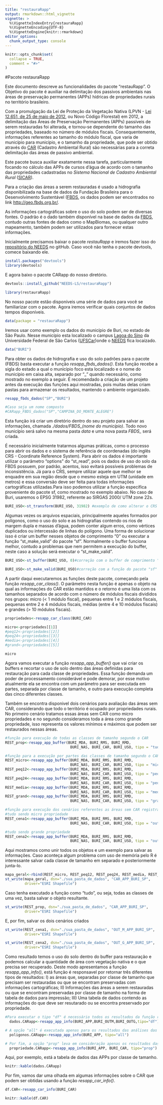 ```yaml
---
title: "restauraRapp"
output: rmarkdown::html_vignette
vignette: >
  %\VignetteIndexEntry{restauraRapp}
  %\VignetteEncoding{UTF-8}
  %\VignetteEngine{knitr::rmarkdown}
editor_options: 
  chunk_output_type: console
---
```


```r
knitr::opts_chunk$set(
  collapse = TRUE,
  comment = "#>"
)
```


#Pacote restauraRapp

Este documento descreve as funcionalidades do pacote "restauRapp". O Objetivo do pacote é auxiliar na delimitação dos passivos ambientais  nas áreas de preservação permanentes (APPs) hídricas de propriedades rurais no território brasileiro.

Com a promulgação da Lei de Proteção da Vegetação Nativa (LPVN - [Lei 12.651, de 25 de maio de 2012](http://www.planalto.gov.br/ccivil_03/_ato2011-2014/2012/lei/l12651.htm), ou Novo Código Florestal) em 2012, a delimitação das Áreas de Preservação Permanentes (APPs) passíveis de serem restauradas foi alterada, e tornou-se dependente do tamanho das propriedades, baseado no número de módulos fiscais. Consequentemente,  informações referentes ao tamanho do módulo fiscal, que varia de município para município, e o tamanho da propriedade, que pode ser obtido através do [CAR](https://www.car.gov.br/) (Cadastro Ambiental Rural) são necessárias para a correta delimitação das áreas de passivo ambiental.

Este pacote busca auxiliar exatamente nessa tarefa, particularmente focando no cálculo das APPs de cursos d'água de acordo com o tamanho das propriedades cadastradas no *Sistema Nacional de Cadastro Ambiental Rural* ([SICAR](https://www.car.gov.br/publico/imoveis/index)).

Para a criação das áreas a serem restauradas é usado a hidrografia disponibilizada na base de dados da Fundação Brasileira para o Desenvolvimento Sustentável ([FBDS](https://www.fbds.org.br/), os dados podem ser encontrados no link <http://geo.fbds.org.br/>. 

As informações cartográficas sobre o uso do solo podem ser de diversas fontes. O padrão é o dado também disponível na base de dados da [FBDS](https://www.fbds.org.br/), contudo outras fontes de dados como o MapBiomas, ou qualquer outro mapeamento, também podem ser utilizados para fornecer estas informações.

Inicialmente precisamos baixar o pacote *restauRapp* e iremos fazer isso do [repositório do NEEDS](https://github.com/NEEDS-LS) no gitHub. Caso você não tenha o pacote devtools, comece baixando ele.
```r
install.packages("devtools")
library(devtools)
```

E agora baixo o pacote CARapp do nosso diretório.
```r
devtools::install_github("NEEDS-LS/restauraRapp")
```

```r
library(restauraRapp)
```

No nosso pacote estão disponíveis uma série de dados para você se familiarizar com o pacote. Agora iremos verificar quais conjuntos de dados tempos disponíveis.
```r
data(package = "restauraRapp") 
```

Iremos usar como exemplo os dados do município de Buri, no estado de São Paulo. Nesse município esta localizado o campus [Lagoa do Sino](https://www.lagoadosino.ufscar.br/) da Universidade Federal de São Carlos ([UFSCar](https://www2.ufscar.br/))onde o [NEEDS](https://www.needs.ufscar.br/) fica locaizado.

```r
data("BURI")
```

Para obter os dados de hidrografia e uso do solo padrões para o pacote (FBDS) basta executar a função *resapp_fbds_dados()*. Esta função recebe a sigla do estado a qual o município foco esta localizado e o nome do município em caixa alta, separado por "_" quando necessário, como mostrado no exemplo a seguir. É recomendado a criação de um projeto antes da execução das funções aqui mostradas, pois muitas delas criam pastas para armazenar os resultados, mantendo o ambiente organizado. 

```r
resapp_fbds_dados("SP","BURI")

#Caso seja um nome composto
#CARapp_FBDS_dados("SP","CAMPINA_DO_MONTE_ALEGRE")
```

 Esta função irá criar um diretório dentro do seu projeto para salvar as informações, chamada *./dados/FBDS_(nome do município)*. Todo novo município será salvo na mesma pasta *data* e uma nova pasta *FBDS_* será criada.

É necessário inicialmente tratarmos algumas práticas, como o processo para abrir os dados e o sistema de referência de coordenadas (do inglês CRS - Coordinate Reference System). Para abrir os dados é importante utilizar o parâmetro "options" do "st_read", pois os dados de uso do solo da FBDS possuem, por padrão, acentos, isso evitará possíveis problemas de inconsistência. Já para o CRS, sempre utilizar aquele que melhor se enquadre em sua região desde que o mesmo esteja em UTM (unidade em metros) e essa conversão deve ser feita para todas informações cartográficas utilizadas.Para isso podemos utilizar a função especifica proveniente do pacote sf, como mostrado no exemplo abaixo. No caso de Buri, usaremos o EPSG 31982, referente ao SIRGAS 2000/ UTM zone 22s.

```r
BURI_USO<-st_transform(BURI_USO, 31982) #exemplo de como alterar o CRS
```

Algumas vezes os arquivos espaciais, principalmente aqueles formados por polígonos, como o uso do solo e as hidrografias contendo os rios de margem dupla e massas d'água, podem conter algum erros, como vértices duplicados ou intercessão de linhas do polígono. Uma forma de solucionar isso é criar um buffer nesses objetos de comprimento “0” ou executar a função “st_make_valid” do pacote “sf”. Normalmente o buffer funciona melhor, contudo a problemas que nem permitem a execução do buffer, neste caso a solução será executar o "st_make_valid".

```r
BURI_USO<-st_buffer(BURI_USO, 0)#correção com o buffer de comprimento "0"

BURI_USO<-st_make_valid(BURI_USO)#correção com a função do pacote "sf"
```

A partir daqui executaremos as funções deste pacote, começando pela função *resapp_car_class()*. O parâmetro nesta função é apenas o objeto na qual as informações do CAR estão mantidos e o retorno é uma lista com os tamanhos separados de acordo com o número de módulos fiscais divididos nos grupos: micro (< 1 módulo fiscal), pequenas entre 1 e 2 módulos fiscais, pequenas entre 2 e 4 módulos fiscais, médias (entre 4 e 10 módulos fiscais) e grandes (> 10 módulos fiscais).

```r
propriedades<-resapp_car_class(BURI_CAR)

micro<-propriedades[[1]]
#peq12<-propriedades[[2]]
#peq24<-propriedades[[3]]
#media<-propriedades[[4]]
#grand<-propriedades[[5]]

micro
```


Agora vamos executar a função *resapp_app_buffer()* que vai criar os buffers e recortar o uso de solo dentro das áreas definidas para restauração para cada classe de propriedades. Essa função demanda um poder de processamento considerável e pode demorar, por esse motivo atualmente ela se encontra com um parâmetro para ser executada em partes, separada por classe de tamanho, e outro para execução completa das cinco diferentes classes.

Também se encontra disponivel dois cenários para avaliação das áreas sem CAR, considerando que todo o território é ocupado por propriedades rurais. No primeiro cenário tratamos essas áreas sem CAR como micro propriedades e no segundo consideramos toda a área como grande propriedade, isso representa os valores mínimos e máximos que podem ser restaurados nessas áreas.

```r

#função para execução de todas as classes de tamanho segundo o CAR
REST_prop<-resapp_app_buffer(BURI_MDA, BURI_RMS, BURI_RMD, 
                              BURI_NAS, BURI_CAR, BURI_USO, tipo = "tudo")

#função para a execução por partes das classes de tamanho segundo o CAR
REST_micro<-resapp_app_buffer(BURI_MDA, BURI_RMS, BURI_RMD, 
                              BURI_NAS, BURI_CAR, BURI_USO, tipo = "micro")
REST_peq12<-resapp_app_buffer(BURI_MDA, BURI_RMS, BURI_RMD, 
                              BURI_NAS, BURI_CAR, BURI_USO, tipo = "peq1")
REST_peq24<-resapp_app_buffer(BURI_MDA, BURI_RMS, BURI_RMD, 
                              BURI_NAS, BURI_CAR, BURI_USO, tipo = "peq2")
REST_media<-resapp_app_buffer(BURI_MDA, BURI_RMS, BURI_RMD, 
                              BURI_NAS, BURI_CAR, BURI_USO, tipo = "media")
REST_grand<-resapp_app_buffer(BURI_MDA, BURI_RMS, BURI_RMD, 
                              BURI_NAS, BURI_CAR, BURI_USO, tipo = "grande")

#função para execução dos cenários referentes as áreas sem CAR registrado
#tudo sendo micro propriedade
REST_cena1<-resapp_app_buffer(BURI_MDA, BURI_RMS, BURI_RMD, 
                              BURI_NAS, BURI_CAR, BURI_USO, tipo = "out1")

#tudo sendo grande propriedade
REST_cena2<-resapp_app_buffer(BURI_MDA, BURI_RMS, BURI_RMD, 
                              BURI_NAS, BURI_CAR, BURI_USO, tipo = "out2")
```

Aqui mostramos como unir todos os objetos e um exemplo para salvar as informações. Caso aconteça algum problema com uso de memória pelo R é interessante salvar cada classe de tamanho em separado e posteriormente junta-lo.

```r
mapa_geral<-rbind(REST_micro, REST_peq12, REST_peq24, REST_media, REST_grand)
st_write(mapa_geral, dsn="./sua_pasta_de_dados", "CAR_APP_BURI_SP", 
         driver="ESRI Shapefile")
```

Caso tenha executado a função como "tudo", ou seja, todas as classes de uma vez, basta salvar o objeto resultante.

```r
st_write(REST_prop, dsn="./sua_pasta_de_dados", "CAR_APP_BURI_SP", 
         driver="ESRI Shapefile")
```

E, por fim, salvar os dois cenários criados

```r
st_write(REST_cena1, dsn="./sua_pasta_de_dados", "OUT_M_APP_BURI_SP", 
         driver="ESRI Shapefile")

st_write(REST_cena2, dsn="./sua_pasta_de_dados", "OUT_G_APP_BURI_SP", 
         driver="ESRI Shapefile")
```


Como resultado temos o uso do solo dentro do buffer para restauração e podemos calcular a quantidade de área com vegetação nativa e o que precisa ser recuperado. Deste modo apresentamos a função *resapp_app_info()*, está função é responsavel por retornar três diferentes tipos de resultados: I) as áreas que, separadas por classe de tamanho que precisam ser restauradas ou que se encontram preservadas com informações cartográficas; II) Informações das áreas a serem restauradas ou que se encontram preservadas por classe de tamanho na forma de tabela de dados para impressão; III) Uma tabela de dados contendo as informações do que deve ser resutarado ou se encontra preservado por propriedade.

```r
#Para executar o tipo "df" é necessário todos os resultados da função resapp_app_buffer()
  dados.CARapp<-resapp_app_info(BURI_APP,BURI_OUTM,BURI_OUTG,tipo="df")

# A opção "all" é executada apenas para os resultados das análises das áreas que possuem CAR.
  poligonos.CARapp<-resapp_app_info(BURI_APP, tipo="all")

# Por fim, a opção "prop" leva em consideração apenas os resultados das análises das áreas que possuem CAR.
  propriedade.CARapp<-resapp_app_info(BURI_APP, BURI_CAR, tipo="prop")
```

Aqui, por exemplo, está a tabela de dados das APPs por classe de tamanho.

```r
knitr::kable(dados.CARapp)
```

Por fim, vamos dar uma olhada em algumas informações sobre o CAR que podem ser obtidas usando a função *resapp_car_info()*.

```r
df.CAR<-resapp_car_info(BURI_CAR)
```

```r
knitr::kable(df.CAR)
```
